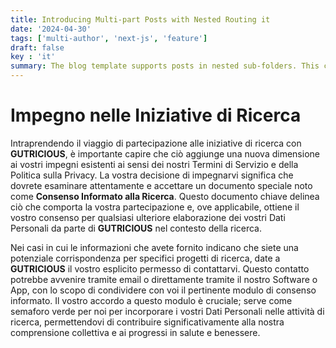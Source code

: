 ```yaml
---
title: Introducing Multi-part Posts with Nested Routing it
date: '2024-04-30'
tags: ['multi-author', 'next-js', 'feature']
draft: false
key : 'it'
summary: The blog template supports posts in nested sub-folders. This can be used to group posts of similar content e.g. a multi-part course.
---
```


# Impegno nelle Iniziative di Ricerca

Intraprendendo il viaggio di partecipazione alle iniziative di ricerca con **GUTRICIOUS**, è importante capire che ciò aggiunge una nuova dimensione ai vostri impegni esistenti ai sensi dei nostri Termini di Servizio e della Politica sulla Privacy. La vostra decisione di impegnarvi significa che dovrete esaminare attentamente e accettare un documento speciale noto come **Consenso Informato alla Ricerca**. Questo documento chiave delinea ciò che comporta la vostra partecipazione e, ove applicabile, ottiene il vostro consenso per qualsiasi ulteriore elaborazione dei vostri Dati Personali da parte di **GUTRICIOUS** nel contesto della ricerca.

Nei casi in cui le informazioni che avete fornito indicano che siete una potenziale corrispondenza per specifici progetti di ricerca, date a **GUTRICIOUS** il vostro esplicito permesso di contattarvi. Questo contatto potrebbe avvenire tramite email o direttamente tramite il nostro Software o App, con lo scopo di condividere con voi il pertinente modulo di consenso informato. Il vostro accordo a questo modulo è cruciale; serve come semaforo verde per noi per incorporare i vostri Dati Personali nelle attività di ricerca, permettendovi di contribuire significativamente alla nostra comprensione collettiva e ai progressi in salute e benessere.
